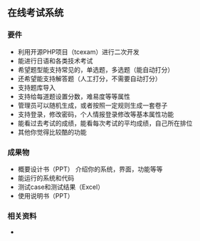 ==在线考试系统==
===要件===
*利用开源PHP项目（tcexam）进行二次开发
*能进行日语和各类技术考试
*希望题型能支持常见的，单选题，多选题（能自动打分）
*还希望能支持解答题（人工打分，不需要自动打分）
*支持题库导入
*支持给每道题设置分数，难易度等等属性
*管理员可以随机生成，或者按照一定规则生成一套卷子
*支持登录，修改密码，个人情报登录修改等基本属性功能
*能看过去考试的成绩，能看每次考试的平均成绩，自己所在排位
*其他你觉得比较酷的功能


===成果物===
*概要设计书（PPT） 介绍你的系统，界面，功能等等
*能运行的系统和代码
*测试case和测试结果（Excel）
*使用说明书（PPT）


===相关资料===
*


